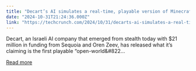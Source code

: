 ```yaml
---
title: "Decart’s AI simulates a real-time, playable version of Minecraft"
date: "2024-10-31T21:24:36.000Z"
link: "https://techcrunch.com/2024/10/31/decarts-ai-simulates-a-real-time-playable-version-of-minecraft/"
---
```


Decart, an Israeli AI company that emerged from stealth today with $21 million in funding from Sequoia and Oren Zeev, has released what it&#8217;s claiming is the first playable &#8220;open-world&#822...

[Read more](https://techcrunch.com/2024/10/31/decarts-ai-simulates-a-real-time-playable-version-of-minecraft/)
